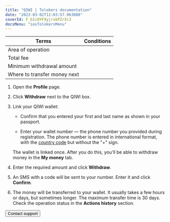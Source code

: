 ```yaml
---
title: "QIWI | Tolokers documentation"
date: "2023-03-02T11:03:57.963088"
coverId: F_bIcOYF9yjrxkPZrXc3
docsMenu: "iosTolokersMenu"
---
```



<QIWIContent1/>

Terms | Conditions
----- | -----
Area of operation | <QiwiWalletTable4/>
Total fee | <QiwiWalletTable1/>
Minimum withdrawal amount | <QiwiWalletTable2/>
Where to transfer money next | <QiwiWalletTable3/>

<QIWIContent2/>

1. Open the **Profile** page.

1. Click **Withdraw** next to the QIWI box.

1. Link your QIWI wallet:

    - Confirm that you entered your first and last name as shown in your passport.

    - Enter your wallet number — the phone number you provided during registration. The phone number is entered in international format, with the [country code](https://contactpay.notion.site/Phone-numbers-codes-supported-by-QIWI-wallet-c13bca9f5ce44f20a00289e0275ce63d) but without the "+" sign.

    The wallet is linked once. After you do this, you'll be able to withdraw money in the **My money** tab.

1. Enter the required amount and click **Withdraw**.

1. An SMS with a code will be sent to your number. Enter it and click **Confirm**.

1. The money will be transferred to your wallet. It usually takes a few hours or days, but sometimes longer. The maximum transfer time is 30 days. Check the operation status in the **Actions history** section.

<QIWIContent3/>

<Button themeColor="light" view="default" size="l" type="link" url="../../troubleshooting/troubleshooting#money_withdrawal">Contact support</Button>
